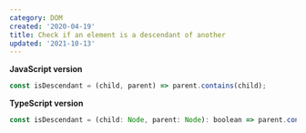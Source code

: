 ```yaml
---
category: DOM
created: '2020-04-19'
title: Check if an element is a descendant of another
updated: '2021-10-13'
---
```


**JavaScript version**

```js
const isDescendant = (child, parent) => parent.contains(child);
```

**TypeScript version**

```js
const isDescendant = (child: Node, parent: Node): boolean => parent.contains(child);
```
